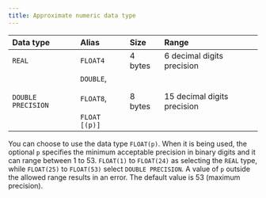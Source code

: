 ---
title: Approximate numeric data type
---

|Data type|Alias|Size|Range|
| :- | :- | :- | :- |
|`REAL`|`FLOAT4`|4 bytes|6 decimal digits precision|
|`DOUBLE PRECISION`|`DOUBLE`, <br></br> `FLOAT8`, <br></br> `FLOAT [(p)]`|8 bytes|15 decimal digits precision|

You can choose to use the data type `FLOAT(p)`. When it is being used, the optional `p` specifies the minimum acceptable precision in binary digits and it can range between 1 to 53. `FLOAT(1)` to `FLOAT(24)` as selecting the `REAL` type, while `FLOAT(25)` to `FLOAT(53)` select `DOUBLE PRECISION`. A value of `p` outside the allowed range results in an error. The default value is 53 (maximum precision).
